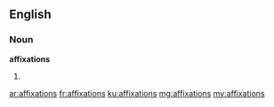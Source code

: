 ==English==

===Noun===
'''affixations'''

# {{plural of|affixation}}

[[ar:affixations]]
[[fr:affixations]]
[[ku:affixations]]
[[mg:affixations]]
[[my:affixations]]